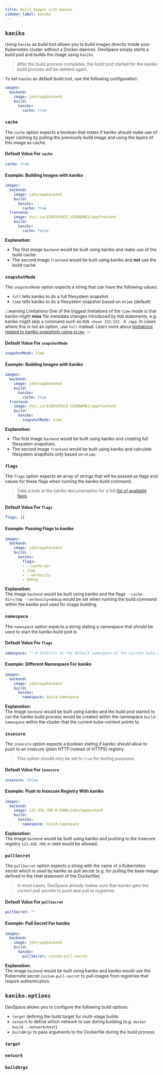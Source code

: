 ```yaml
---
title: Build Images with kaniko
sidebar_label: kaniko
---
```



## `kaniko`
Using `kaniko` as build tool allows you to build images direclty inside your Kubernetes cluster without a Docker daemon. DevSpace simply starts a build pod and builds the image using `kaniko`.

> After the build process completes, the build pod started for the kaniko build process will be deleted again.

To set `kaniko` as default build tool, use the following configuration:
```yaml
images:
  backend:
    image: john/appbackend
    build:
      kaniko:
        cache: true
```

### `cache`
The `cache` option expects a boolean that states if kaniko should make use of layer caching by pulling the previously build image and using the layers of this image as cache.

#### Default Value For `cache`
```yaml
cache: true
```

#### Example: Building Images with kaniko
```yaml
images:
  backend:
    image: john/appbackend
    build:
      kaniko:
        cache: true
  frontend:
    image: dscr.io/${DEVSPACE_USERNAME}/appfrontend
    build:
      kaniko:
        cache: false
```
**Explanation:**  
- The first image `backend` would be built using kaniko and make use of the build cache.
- The second image `frontend` would be built using kaniko and **not** use the build cache.


### `snapshotMode`
The `snapshotMode` option expects a string that can have the following values:
- `full` tells kaniko to do a full filesystem snapshot
- `time` tells kaniko to do a filesystem snapshot based on `mtime` (default)

:::warning Limitations
One of the biggest limitations of the `time` mode is that kaniko might **miss** file metadata changes introduced by `RUN` statements, e.g. kaniko might skip a command such as `RUN chown 333:333 -R /app`. In cases where this is not an option, use `full` instead. Learn more about [limitations related to kaniko snapshots using `mtime`](https://github.com/GoogleContainerTools/kaniko#mtime-and-snapshotting).
:::

#### Default Value For `snapshotMode`
```yaml
snapshotMode: time
```

#### Example: Building Images with kaniko
```yaml
images:
  backend:
    image: john/appbackend
    build:
      kaniko:
        cache: true
  frontend:
    image: dscr.io/${DEVSPACE_USERNAME}/appfrontend
    build:
      kaniko:
        snapshotMode: time
```
**Explanation:**  
- The first image `backend` would be built using kaniko and creating full filesystem snapshots.
- The second image `frontend` would be built using kaniko and calculate filesystem snapthots only based on `mtime`.


### `flags`
The `flags` option expects an array of strings that will be passed as flags and values for these flags when running the kaniko build command.

> Take a look at the kaniko documentation for a full [list of available flags](https://github.com/GoogleContainerTools/kaniko#additional-flags).

#### Default Value For `flags`
```yaml
flags: []
```

#### Example: Passing Flags to kaniko
```yaml
images:
  backend:
    image: john/appbackend
    build:
      kaniko:
        flags:
        - --cache-dir
        - /tmp
        - --verbosity
        - debug
```
**Explanation:**  
The image `backend` would be built using kaniko and the flags `--cache-dir=/tmp --verbosity=debug` would be set when running the build command within the kaniko pod used for image building.


### `namespace`
The `namespace` option expects a string stating a namespace that should be used to start the kaniko build pod in.

#### Default Value For `flags`
```yaml
namespace: "" # defaults to the default namespace of the current kube-context
```

#### Example: Different Namespace For kaniko
```yaml
images:
  backend:
    image: john/appbackend
    build:
      kaniko:
        namespace: build-namespace
```
**Explanation:**  
The image `backend` would be built using kaniko and the build pod started to run the kaniko build process would be created within the namespace `build-namespace` within the cluster that the current kube-context points to.


### `insecure`
The `insecure` option expects a boolean stating if kaniko should allow to push to an insecure (plain HTTP instead of HTTPS) registry.

> This option should only be set to `true` for testing purposes.

#### Default Value For `insecure`
```yaml
insecure: false
```

#### Example: Push to Insecure Registry With kaniko
```yaml
images:
  backend:
    image: 123.456.789.0:5000/john/appbackend
    build:
      kaniko:
        namespace: build-namespace
```
**Explanation:**  
The image `backend` would be built using kaniko and pushing to the insecure registry `123.456.789.0:5000` would be allowed.


### `pullSecret`
The `pullSecret` option expects a string with the name of a Kubernetes secret which is used by kaniko as pull secret (e.g. for pulling the base image defined in the `FROM` statement of the Dockerfile).

> In most cases, DevSpace already makes sure that kaniko gets the correct pull secrets to push and pull to registries.

#### Default Value For `pullSecret`
```yaml
pullSecret: ""
```

#### Example: Pull Secret For kaniko
```yaml
images:
  backend:
    image: john/appbackend
    build:
      kaniko:
        pullSecret: custom-pull-secret
```
**Explanation:**  
The image `backend` would be built using kaniko and kaniko would use the Kubernete secret `custom-pull-secret` to pull images from registries that require authentication.


## `kaniko.options`
DevSpace allows you to configure the following build options:
- `target` defining the build target for multi-stage builds
- `network` to define which network to use during building (e.g. `docker build --network=host`)
- `buildArgs` to pass arguments to the Dockerfile during the build process


### `target`

<FragmentBuildOptionsTarget/>


### `network`

<FragmentBuildOptionsNetwork/>


### `buildArgs`

<FragmentBuildOptionsBuildArgs/>

